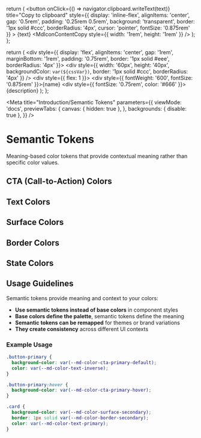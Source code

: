 
  return (
    <button
      onClick={() => navigator.clipboard.writeText(text)}
      title="Copy to clipboard"
      style={{
        display: 'inline-flex',
        alignItems: 'center',
        gap: '0.5rem',
        padding: '0.25rem 0.5rem',
        background: 'transparent',
        border: '1px solid #ccc',
        borderRadius: '4px',
        cursor: 'pointer',
        fontSize: '0.875rem'
      }}
    >
      {text}
      <MdIconContentCopy style={{ width: '1rem', height: '1rem' }} />
    </button>
  );
};

  return (
    <div style={{ 
      display: 'flex', 
      alignItems: 'center', 
      gap: '1rem', 
      marginBottom: '1rem',
      padding: '0.75rem',
      border: '1px solid #eee',
      borderRadius: '4px'
    }}>
      <div style={{ 
        width: '60px', 
        height: '40px', 
        backgroundColor: `var(${cssVar})`,
        border: '1px solid #ccc',
        borderRadius: '4px'
      }} />
      <div style={{ flex: 1 }}>
        <div style={{ fontWeight: '600', fontSize: '0.875rem' }}>{name}</div>
        <div style={{ fontSize: '0.75rem', color: '#666' }}>{description}</div>
      </div>
      <CopyButton text={cssVar} />
    </div>
  );
};

<Meta
  title="Introduction/Semantic Tokens"
  parameters={{
    viewMode: 'docs',
    previewTabs: {
      canvas: { hidden: true },
    },
    backgrounds: { disable: true },
  }}
/>

# Semantic Tokens

Meaning-based color tokens that provide contextual meaning rather than specific color values.

## CTA (Call-to-Action) Colors

<div style={{ maxWidth: '700px' }}>
  <SemanticColorDemo 
    cssVar="--md-color-cta-primary-default" 
    name="Primary Default" 
    description="Main call-to-action color"
  />
  <SemanticColorDemo 
    cssVar="--md-color-cta-primary-hover" 
    name="Primary Hover" 
    description="Primary CTA hover state"
  />
  <SemanticColorDemo 
    cssVar="--md-color-cta-primary-disabled" 
    name="Primary Disabled" 
    description="Primary CTA disabled state"
  />
  <SemanticColorDemo 
    cssVar="--md-color-cta-secondary-default" 
    name="Secondary Default" 
    description="Secondary call-to-action color"
  />
  <SemanticColorDemo 
    cssVar="--md-color-cta-secondary-hover" 
    name="Secondary Hover" 
    description="Secondary CTA hover state"
  />
</div>

## Text Colors

<div style={{ maxWidth: '700px' }}>
  <SemanticColorDemo 
    cssVar="--md-color-text-primary" 
    name="Text Primary" 
    description="Main text color for headings and body"
  />
  <SemanticColorDemo 
    cssVar="--md-color-text-secondary" 
    name="Text Secondary" 
    description="Supporting text, captions, labels"
  />
  <SemanticColorDemo 
    cssVar="--md-color-text-tertiary" 
    name="Text Tertiary" 
    description="Placeholder text, disabled text"
  />
  <SemanticColorDemo 
    cssVar="--md-color-text-inverse" 
    name="Text Inverse" 
    description="Text on dark backgrounds"
  />
</div>

## Surface Colors

<div style={{ maxWidth: '700px' }}>
  <SemanticColorDemo 
    cssVar="--md-color-surface-primary" 
    name="Surface Primary" 
    description="Default background color"
  />
  <SemanticColorDemo 
    cssVar="--md-color-surface-secondary" 
    name="Surface Secondary" 
    description="Card and container backgrounds"
  />
  <SemanticColorDemo 
    cssVar="--md-color-surface-tertiary" 
    name="Surface Tertiary" 
    description="Subtle background variations"
  />
</div>

## Border Colors

<div style={{ maxWidth: '700px' }}>
  <SemanticColorDemo 
    cssVar="--md-color-border-primary" 
    name="Border Primary" 
    description="Default border color"
  />
  <SemanticColorDemo 
    cssVar="--md-color-border-secondary" 
    name="Border Secondary" 
    description="Subtle borders, dividers"
  />
  <SemanticColorDemo 
    cssVar="--md-color-border-tertiary" 
    name="Border Tertiary" 
    description="Focus states, active borders"
  />
</div>

## State Colors

<div style={{ maxWidth: '700px' }}>
  <SemanticColorDemo 
    cssVar="--md-color-state-success" 
    name="Success" 
    description="Success messages and indicators"
  />
  <SemanticColorDemo 
    cssVar="--md-color-state-error" 
    name="Error" 
    description="Error messages and indicators"
  />
  <SemanticColorDemo 
    cssVar="--md-color-state-warning" 
    name="Warning" 
    description="Warning messages and indicators"
  />
  <SemanticColorDemo 
    cssVar="--md-color-state-info" 
    name="Info" 
    description="Informational messages and indicators"
  />
</div>

## Usage Guidelines

Semantic tokens provide meaning and context to your colors:

- **Use semantic tokens instead of base colors** in component styles
- **Base colors define the palette**, semantic tokens define the meaning
- **Semantic tokens can be remapped** for themes or brand variations
- **They create consistency** across different UI contexts

### Example Usage
```css
.button-primary {
  background-color: var(--md-color-cta-primary-default);
  color: var(--md-color-text-inverse);
}

.button-primary:hover {
  background-color: var(--md-color-cta-primary-hover);
}

.card {
  background-color: var(--md-color-surface-secondary);
  border: 1px solid var(--md-color-border-secondary);
  color: var(--md-color-text-primary);
}
```